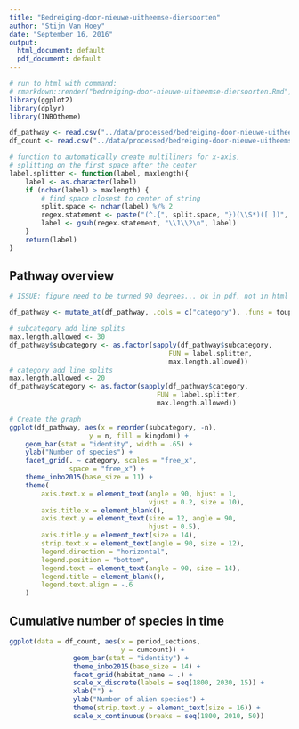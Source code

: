 ```yaml
---
title: "Bedreiging-door-nieuwe-uitheemse-diersoorten"
author: "Stijn Van Hoey"
date: "September 16, 2016"
output:
  html_document: default
  pdf_document: default
---
```


```r
# run to html with command:
# rmarkdown::render("bedreiging-door-nieuwe-uitheemse-diersoorten.Rmd", output_file = "../reports/html/bedreiging-door-nieuwe-uitheemse-diersoorten.html") 
library(ggplot2)
library(dplyr)
library(INBOtheme)

df_pathway <- read.csv("../data/processed/bedreiging-door-nieuwe-uitheemse-diersoorten-1.csv")
df_count <- read.csv("../data/processed/bedreiging-door-nieuwe-uitheemse-diersoorten-2.csv")

# function to automatically create multiliners for x-axis,
# splitting on the first space after the center
label.splitter <- function(label, maxlength){
    label <- as.character(label)
    if (nchar(label) > maxlength) {
        # find space closest to center of string
        split.space <- nchar(label) %/% 2
        regex.statement <- paste("(^.{", split.space, "})(\\S*)([ ])", sep = "")
        label <- gsub(regex.statement, "\\1\\2\n", label)
    }
    return(label)
}
```

## Pathway overview


```r
# ISSUE: figure need to be turned 90 degrees... ok in pdf, not in html

df_pathway <- mutate_at(df_pathway, .cols = c("category"), .funs = toupper)

# subcategory add line splits
max.length.allowed <- 30
df_pathway$subcategory <- as.factor(sapply(df_pathway$subcategory,
                                        FUN = label.splitter,
                                        max.length.allowed))
# category add line splits
max.length.allowed <- 20
df_pathway$category <- as.factor(sapply(df_pathway$category,
                                     FUN = label.splitter,
                                     max.length.allowed))

# Create the graph
ggplot(df_pathway, aes(x = reorder(subcategory, -n),
                    y = n, fill = kingdom)) +
    geom_bar(stat = "identity", width = .65) +
    ylab("Number of species") +
    facet_grid(. ~ category, scales = "free_x",
               space = "free_x") +
    theme_inbo2015(base_size = 11) +
    theme(
        axis.text.x = element_text(angle = 90, hjust = 1,
                                   vjust = 0.2, size = 10),
        axis.title.x = element_blank(),
        axis.text.y = element_text(size = 12, angle = 90,
                                   hjust = 0.5),
        axis.title.y = element_text(size = 14),
        strip.text.x = element_text(angle = 90, size = 12),
        legend.direction = "horizontal",
        legend.position = "bottom",
        legend.text = element_text(angle = 90, size = 14),
        legend.title = element_blank(),
        legend.text.align = -.6
    )
```


## Cumulative number of species in time

```r

ggplot(data = df_count, aes(x = period_sections, 
                            y = cumcount)) +
                geom_bar(stat = "identity") +
                theme_inbo2015(base_size = 14) +
                facet_grid(habitat_name ~ .) +
                scale_x_discrete(labels = seq(1800, 2030, 15)) +
                xlab("") +
                ylab("Number of alien species") +
                theme(strip.text.y = element_text(size = 16)) +
                scale_x_continuous(breaks = seq(1800, 2010, 50))
```





